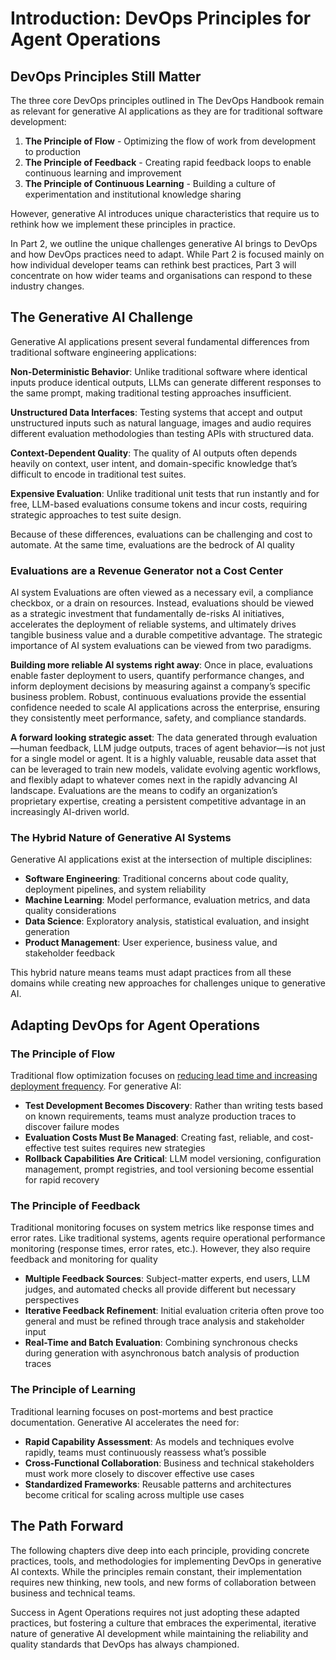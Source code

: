 # Introduction: DevOps Principles for Agent Operations

## DevOps Principles Still Matter

The three core DevOps principles outlined in The DevOps Handbook remain as relevant for generative AI applications as they are for traditional software development:

1. **The Principle of Flow** - Optimizing the flow of work from development to production
2. **The Principle of Feedback** - Creating rapid feedback loops to enable continuous learning and improvement
3. **The Principle of Continuous Learning** - Building a culture of experimentation and institutional knowledge sharing

However, generative AI introduces unique characteristics that require us to rethink how we implement these principles in practice.

In Part 2, we outline the unique challenges generative AI brings to DevOps and how DevOps practices need to adapt. While Part 2 is focused mainly on how individual developer teams can rethink best practices, Part 3 will concentrate on how wider teams and organisations can respond to these industry changes. 

## The Generative AI Challenge

Generative AI applications present several fundamental differences from traditional software engineering applications:

**Non-Deterministic Behavior**: Unlike traditional software where identical inputs produce identical outputs, LLMs can generate different responses to the same prompt, making traditional testing approaches insufficient.

**Unstructured Data Interfaces**: Testing systems that accept and output unstructured inputs such as natural language, images and audio requires different evaluation methodologies than testing APIs with structured data.

**Context-Dependent Quality**: The quality of AI outputs often depends heavily on context, user intent, and domain-specific knowledge that's difficult to encode in traditional test suites.

**Expensive Evaluation**: Unlike traditional unit tests that run instantly and for free, LLM-based evaluations consume tokens and incur costs, requiring strategic approaches to test suite design.

Because of these differences, evaluations can be challenging and cost to automate. At the same time, evaluations are the bedrock of AI quality 

### Evaluations are a Revenue Generator not a Cost Center

AI system Evaluations are often viewed as a necessary evil, a compliance checkbox, or a drain on resources. Instead, evaluations should be viewed as a strategic investment that fundamentally de-risks AI initiatives, accelerates the deployment of reliable systems, and ultimately drives tangible business value and a durable competitive advantage.  The strategic importance of AI system evaluations can be viewed from two paradigms. 

**Building more reliable AI systems right away**: Once in place, evaluations enable faster deployment to users, quantify performance changes, and inform deployment decisions by measuring against a company’s specific business problem. Robust, continuous evaluations provide the essential confidence needed to scale AI applications across the enterprise, ensuring they consistently meet performance, safety, and compliance standards. 

**A forward looking strategic asset**: The data generated through evaluation—human feedback, LLM judge outputs, traces of agent behavior—is not just for a single model or agent. It is a highly valuable, reusable data asset that can be leveraged to train new models, validate evolving agentic workflows, and flexibly adapt to whatever comes next in the rapidly advancing AI landscape. Evaluations are the means to codify an organization’s proprietary expertise, creating a persistent competitive advantage in an increasingly AI-driven world.

### The Hybrid Nature of Generative AI Systems

Generative AI applications exist at the intersection of multiple disciplines:

- **Software Engineering**: Traditional concerns about code quality, deployment pipelines, and system reliability
- **Machine Learning**: Model performance, evaluation metrics, and data quality considerations  
- **Data Science**: Exploratory analysis, statistical evaluation, and insight generation
- **Product Management**: User experience, business value, and stakeholder feedback

This hybrid nature means teams must adapt practices from all these domains while creating new approaches for challenges unique to generative AI.

## Adapting DevOps for Agent Operations

### The Principle of Flow

Traditional flow optimization focuses on [reducing lead time and increasing deployment frequency](The DevOps Handbook: How to Create World-Class Agility, Reliability, & Security in Technology Organizations eBook : Kim bestselling author of The, Gene, Humble, Jez, Debois, Patrick, Willis, John, Forsgren, Nicole: Amazon.co.uk: Books. (n.d.). https://www.amazon.co.uk/DevOps-Handbook-World-Class-Reliability-Organizations-ebook/dp/B0F7J1WWQD?ref_=ast_author_mpb). For generative AI:

- **Test Development Becomes Discovery**: Rather than writing tests based on known requirements, teams must analyze production traces to discover failure modes
- **Evaluation Costs Must Be Managed**: Creating fast, reliable, and cost-effective test suites requires new strategies
- **Rollback Capabilities Are Critical**: LLM model versioning, configuration management, prompt registries, and tool versioning become essential for rapid recovery

### The Principle of Feedback 

Traditional monitoring focuses on system metrics like response times and error rates. Like traditional systems, agents require operational performance monitoring (response times, error rates, etc.). However, they also require feedback and monitoring for quality

- **Multiple Feedback Sources**: Subject-matter experts, end users, LLM judges, and automated checks all provide different but necessary perspectives
- **Iterative Feedback Refinement**: Initial evaluation criteria often prove too general and must be refined through trace analysis and stakeholder input
- **Real-Time and Batch Evaluation**: Combining synchronous checks during generation with asynchronous batch analysis of production traces

### The Principle of Learning

Traditional learning focuses on post-mortems and best practice documentation. Generative AI accelerates the need for:

- **Rapid Capability Assessment**: As models and techniques evolve rapidly, teams must continuously reassess what's possible
- **Cross-Functional Collaboration**: Business and technical stakeholders must work more closely to discover effective use cases
- **Standardized Frameworks**: Reusable patterns and architectures become critical for scaling across multiple use cases

## The Path Forward

The following chapters dive deep into each principle, providing concrete practices, tools, and methodologies for implementing DevOps in generative AI contexts. While the principles remain constant, their implementation requires new thinking, new tools, and new forms of collaboration between business and technical teams.

Success in Agent Operations requires not just adopting these adapted practices, but fostering a culture that embraces the experimental, iterative nature of generative AI development while maintaining the reliability and quality standards that DevOps has always championed.